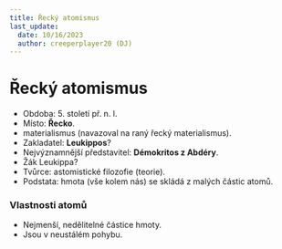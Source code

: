 ---
title: Řecký atomismus
last_update:
  date: 10/16/2023
  author: creeperplayer20 (DJ)
---

# Řecký atomismus
- Obdoba: 5. století př. n. l.
- Místo: **Řecko**.
- materialismus (navazoval na raný řecký materialismus).
- Zakladatel: **Leukippos**?
- Nejvýznamnější představitel: **Démokritos z Abdéry**.
- Žák Leukippa?
- Tvůrce: astomistické filozofie (teorie).
- Podstata: hmota (vše kolem nás) se skládá z malých částic atomů.

### Vlastnosti atomů
- Nejmenší, nedělitelné částice hmoty.
- Jsou v neustálém pohybu.

        